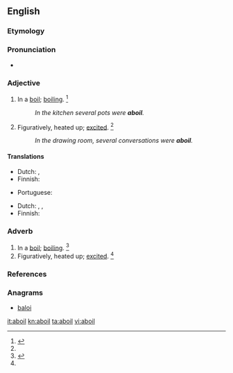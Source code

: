 ==English==

===Etymology===
{{prefix|a|boil|gloss1=in, on|lang=en}}

===Pronunciation===
* {{a|US}} {{IPA|/əˈbɔɪl/|/əˈbɔɪl̩/|lang=en}}

===Adjective===
{{en-adj}}

# In a [[boil]]; [[boiling]]. {{defdate|First attested in the mid 19<sup>th</sup> century.}}<ref name=SOED>{{R:SOED5|page=6}}</ref>
#: ''In the kitchen several pots were '''aboil'''.''
# Figuratively, heated up; [[excited]]. {{defdate|First attested in the mid 19<sup>th</sup> century.}}<ref name=SOED/>
#: ''In the drawing room, several conversations were '''aboil'''.''

====Translations====
{{trans-top|boiling}}
* Dutch: {{t|nl|aan de kook}}, {{t+|nl|kokend}}
* Finnish: {{t+|fi|kiehua|alt=kiehumassa}}
{{trans-mid}}
* Portuguese: {{t+|pt|fervente}}
{{trans-bottom}}

{{trans-top|excited}}
* Dutch: {{t+|nl|opgewonden}}, {{t|nl|in alle staten}}, {{t|nl|over zijn toeren}}
* Finnish: {{t+|fi|kuuma|alt=kuumana}}
{{trans-mid}}
{{trans-bottom}}

===Adverb===
{{en-adv|-}}
# In a [[boil]]; [[boiling]]. {{defdate|First attested in the mid 19<sup>th</sup> century.}}<ref name=SOED>{{R:SOED5|page=6}}</ref>
# Figuratively, heated up; [[excited]]. {{defdate|First attested in the mid 19<sup>th</sup> century.}}<ref name=SOED/>

===References===
<references/>

===Anagrams===
* [[baloi#English|baloi]]

[[it:aboil]]
[[kn:aboil]]
[[ta:aboil]]
[[vi:aboil]]